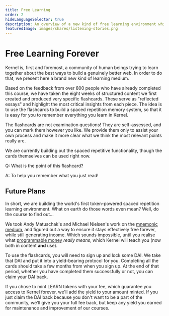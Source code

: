 ```yaml
---
title: Free Learning
order: 2
hideLanguageSelector: true
description: An overview of a new kind of free learning environment which still creates income.
featuredImage: images/shares/listening-stories.png
---
```


# Free Learning Forever

Kernel is, first and foremost, a community of human beings trying to learn together about the best ways to build a genuinely better web. In order to do that, we present here a brand new kind of learning medium. 

Based on the feedback from over 800 people who have already completed this course, we have taken the eight weeks of structured content we first created and produced very specific flashcards. These serve as "reflected essays" and highlight the most critical insights from each piece. The idea is to use the flashcards to build a spaced repetition memory system, so that it is easy for you to remember everything you learn in Kernel.

The flashcards are not examination questions! They are self-assessed, and you can mark them however you like. We provide them only to assist your own process and make it more clear what we think the most relevant points really are. 

We are currently building out the spaced repetitive functionality, though the cards themselves can be used right now.

<Flash>

<Card>

Q: What is the point of this flashcard?

A: To help you remember what you just read!

</Card>

</Flash>

## Future Plans

In short, we are building the world's first token-powered spaced repetition learning environment. What on earth do those words even mean? Well, do the course to find out... 

We took Andy Matuschak's and Michael Nielsen's work on the [mnemonic medium](/learn/module-3/remember), and figured out a way to ensure it stays effectively free forever, while still generating income. Which sounds impossible, until you realise what [programmable money](/learn/module-2/engineering) _really means_, which Kernel will teach you (now both in content **and** use). 

To use the flashcards, you will need to sign up and lock some DAI. We take that DAI and put it into a yield-bearing protocol for you. Completing all the cards should take a few months from when you sign up. At the end of that period, whether you have completed them successfully or not, you can claim your DAI back. 

If you chose to mint LEARN tokens with your fee, which guarantee you access to Kernel forever, we'll add the yield to your amount minted. If you just claim the DAI back because you don't want to be a part of the community, we'll give you your full fee back, but keep any yield you earned for maintenance and improvement of our courses.